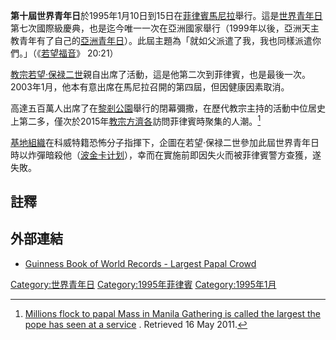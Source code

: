 '''第十屆世界青年日'''於1995年1月10日到15日在[[菲律賓|菲律賓]][[馬尼拉|馬尼拉]]舉行。這是[[世界青年日|世界青年日]]第七次國際級慶典，也是迄今唯一一次在亞洲國家舉行（1999年以後，亞洲天主教青年有了自己的[[亞洲青年日|亞洲青年日]]）。此屆主題為「就如父派遣了我，我也同樣派遣你們。」（《[[若望福音|若望福音]]》 20:21）

[[教宗若望·保禄二世|教宗若望·保禄二世]]親自出席了活動，這是他第二次到菲律賓，也是最後一次。2003年1月，他本有意出席在馬尼拉召開的第四屆{{tsl|en|World Meeting of Families|世界家庭會議}}，但因健康因素取消。

高達五百萬人出席了在[[黎剎公園|黎剎公園]]舉行的閉幕彌撒，在歷代教宗主持的活動中位居史上第二多，僅次於2015年[[教宗方濟各|教宗方濟各]]訪問菲律賓時聚集的人潮。<ref>[http://articles.baltimoresun.com/1995-01-16/news/1995016078_1_pope-philippines-papal Millions flock to papal Mass in Manila Gathering is called the largest the pope has seen at a service] {{Wayback|url=http://articles.baltimoresun.com/1995-01-16/news/1995016078_1_pope-philippines-papal |date=20120924125252 }}. Retrieved 16 May 2011.</ref>

[[基地組織|基地組織]]在科威特籍恐怖分子{{link-en|拉姆齐·尤塞夫|Ramzi Yousef}}指揮下，企圖在若望·保禄二世參加此屆世界青年日時以炸彈暗殺他（[[波金卡计划|波金卡计划]]），幸而在實施前即因失火而被菲律賓警方查獲，遂失敗。

==註釋==
{{reflist}}

==外部連結==
*[http://www.guinnessworldrecords.com/gwr5/content_pages/record.asp?recordid=54161 Guinness Book of World Records - Largest Papal Crowd]{{Wayback|url=http://www.guinnessworldrecords.com/gwr5/content_pages/record.asp?recordid=54161 |date=20160303174533 }}

{{天主教小作品}}
{{菲律賓小作品}}

{{世界青年日}}

[[Category:世界青年日|Category:世界青年日]]
[[Category:1995年菲律賓|Category:1995年菲律賓]]
[[Category:1995年1月|Category:1995年1月]]